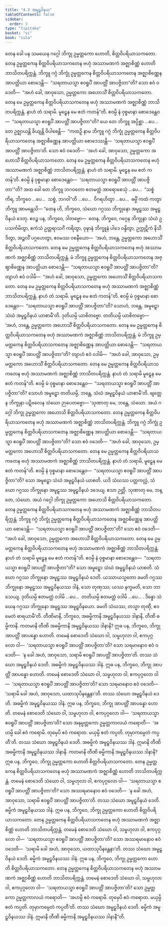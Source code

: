 ```yaml
---
title: "4.3 အမူဠှဝိနယ"
tableOfContents: false
sidebar:
  order: 3
type: "tipitaka"
basket: "vi"
book: "cula"
---
```



<DynamicBreadcrumb />

<Division number="196" book="cula">

<Paragraph number="827" book="cula">
တေန ခေါ ပန သမယေန ဂဂ္ဂေါ ဘိက္ခု ဥမ္မတ္တကော ဟောတိ, စိတ္တဝိပရိယာသကတော. တေန ဥမ္မတ္တကေန စိတ္တဝိပရိယာသကတေန ဗဟုံ အဿာမဏကံ အဇ္ဈာစိဏ္ဏံ ဟောတိ ဘာသိတပရိက္ကန္တံ. ဘိက္ခူ ဂဂ္ဂံ ဘိက္ခုံ ဥမ္မတ္တကေန စိတ္တဝိပရိယာသကတေန အဇ္ဈာစိဏ္ဏေန အာပတ္တိယာ စောဒေန္တိ—  “သရတာယသ္မာ ဧဝရူပိံ အာပတ္တိံ အာပဇ္ဇိတာ”တိ? သော ဧဝံ ဝဒေတိ—  “အဟံ ခေါ, အာဝုသော, ဥမ္မတ္တကော အဟောသိံ စိတ္တဝိပရိယာသကတော. တေန မေ ဥမ္မတ္တကေန စိတ္တဝိပရိယာသကတေန ဗဟုံ အဿာမဏကံ အဇ္ဈာစိဏ္ဏံ ဘာသိတပရိက္ကန္တံ. နာဟံ တံ သရာမိ. မူဠှေန မေ ဧတံ ကတန်”တိ. ဧဝမ္ပိ နံ ဝုစ္စမာနာ စောဒေန္တေဝ—  “သရတာယသ္မာ ဧဝရူပိံ အာပတ္တိံ အာပဇ္ဇိတာ”တိ? ယေ တေ ဘိက္ခူ အပ္ပိစ္ဆာ …ပေ…  တေ ဥဇ္ဈာယန္တိ ခိယျန္တိ ဝိပါစေန္တိ—  “ကထဉှိ နာမ ဘိက္ခူ ဂဂ္ဂံ ဘိက္ခုံ ဥမ္မတ္တကေန စိတ္တဝိပရိယာသကတေန အဇ္ဈာစိဏ္ဏေန အာပတ္တိယာ စောဒေဿန္တိ—  ‘သရတာယသ္မာ ဧဝရူပိံ အာပတ္တိံ အာပဇ္ဇိတာ’တိ. သော ဧဝံ ဝဒေတိ—  ‘အဟံ ခေါ, အာဝုသော, ဥမ္မတ္တကော အဟောသိံ စိတ္တဝိပရိယာသကတော. တေန မေ ဥမ္မတ္တကေန စိတ္တဝိပရိယာသကတေန ဗဟုံ အဿာမဏကံ အဇ္ဈာစိဏ္ဏံ ဘာသိတပရိက္ကန္တံ. နာဟံ တံ သရာမိ. မူဠှေန မေ ဧတံ ကတန်’တိ. ဧဝမ္ပိ နံ ဝုစ္စမာနာ စောဒေန္တေဝ—  ‘သရတာယသ္မာ ဧဝရူပိံ အာပတ္တိံ အာပဇ္ဇိတာ’”တိ? အထ ခေါ တေ ဘိက္ခူ ဘဂဝတော ဧတမတ္ထံ အာရောစေသုံ …ပေ…  “သစ္စံ ကိရ, ဘိက္ခဝေ …ပေ…  သစ္စံ, ဘဂဝါ”တိ …ပေ…  ဝိဂရဟိတွာ …ပေ…  ဓမ္မိံ ကထံ ကတွာ ဘိက္ခူ အာမန္တေသိ—
</Paragraph>

<Paragraph number="828" book="cula">
“တေန ဟိ, ဘိက္ခဝေ, သံဃော ဂဂ္ဂဿ ဘိက္ခုနော အမူဠှဿ အမူဠှဝိနယံ ဒေတု. ဧဝဉ္စ ပန, ဘိက္ခဝေ, ဒါတဗ္ဗော—  တေန, ဘိက္ခဝေ, ဂဂ္ဂေန ဘိက္ခုနာ သံဃံ ဥပသင်္ကမိတွာ, ဧကံသံ ဥတ္တရာသင်္ဂံ ကရိတွာ, ဝုဍ္ဎာနံ ဘိက္ခူနံ ပါဒေ ဝန္ဒိတွာ, ဥက္ကုဋိကံ နိသီဒိတွာ, အဉ္ဇလိံ ပဂ္ဂဟေတွာ, ဧဝမဿ ဝစနီယော—  ‘အဟံ, ဘန္တေ, ဥမ္မတ္တကော အဟောသိံ စိတ္တဝိပရိယာသကတော. တေန မေ ဥမ္မတ္တကေန စိတ္တဝိပရိယာသကတေန ဗဟုံ အဿာမဏကံ အဇ္ဈာစိဏ္ဏံ ဘာသိတပရိက္ကန္တံ. မံ ဘိက္ခူ ဥမ္မတ္တကေန စိတ္တဝိပရိယာသကတေန အဇ္ဈာစိဏ္ဏေန အာပတ္တိယာ စောဒေန္တိ—  “သရတာယသ္မာ ဧဝရူပိံ အာပတ္တိံ အာပဇ္ဇိတာ”တိ? တျာဟံ ဧဝံ ဝဒါမိ—  “အဟံ ခေါ, အာဝုသော, ဥမ္မတ္တကော အဟောသိံ စိတ္တဝိပရိယာသကတော. တေန မေ ဥမ္မတ္တကေန စိတ္တဝိပရိယာသကတေန ဗဟုံ အဿာမဏကံ အဇ္ဈာစိဏ္ဏံ ဘာသိတပရိက္ကန္တံ. နာဟံ တံ သရာမိ. မူဠှေန မေ ဧတံ ကတန်”တိ. ဧဝမ္ပိ မံ ဝုစ္စမာနာ စောဒေန္တေဝ—  “သရတာယသ္မာ ဧဝရူပိံ အာပတ္တိံ အာပဇ္ဇိတာ”တိ? သောဟံ, ဘန္တေ, အမူဠှော သံဃံ အမူဠှဝိနယံ ယာစာမီ’တိ. ဒုတိယမ္ပိ ယာစိတဗ္ဗော. တတိယမ္ပိ ယာစိတဗ္ဗော—  ‘အဟံ, ဘန္တေ, ဥမ္မတ္တကော အဟောသိံ စိတ္တဝိပရိယာသကတော. တေန မေ ဥမ္မတ္တကေန စိတ္တဝိပရိယာသကတေန ဗဟုံ အဿာမဏကံ အဇ္ဈာစိဏ္ဏံ ဘာသိတပရိက္ကန္တံ. မံ ဘိက္ခူ ဥမ္မတ္တကေန စိတ္တဝိပရိယာသကတေန အဇ္ဈာစိဏ္ဏေန အာပတ္တိယာ စောဒေန္တိ—  “သရတာယသ္မာ ဧဝရူပိံ အာပတ္တိံ အာပဇ္ဇိတာ”တိ? တျာဟံ ဧဝံ ဝဒါမိ—  “အဟံ ခေါ, အာဝုသော, ဥမ္မတ္တကော အဟောသိံ စိတ္တဝိပရိယာသကတော. တေန မေ ဥမ္မတ္တကေန စိတ္တဝိပရိယာသကတေန ဗဟုံ အဿာမဏကံ အဇ္ဈာစိဏ္ဏံ ဘာသိတပရိက္ကန္တံ. နာဟံ တံ သရာမိ မူဠှေန မေ ဧတံ ကတန်”တိ. ဧဝမ္ပိ မံ ဝုစ္စမာနာ စောဒေန္တေဝ—  “သရတာယသ္မာ ဧဝရူပိံ အာပတ္တိံ အာပဇ္ဇိတာ”တိ? သောဟံ အမူဠှော တတိယမ္ပိ, ဘန္တေ, သံဃံ အမူဠှဝိနယံ ယာစာမီ’တိ. ဗျတ္တေန ဘိက္ခုနာ ပဋိဗလေန သံဃော ဉာပေတဗ္ဗော—
</Paragraph>

</Division>
<Division number="197" book="cula">

<Paragraph number="829" book="cula">
‘သုဏာတု မေ, ဘန္တေ, သံဃော. အယံ ဂဂ္ဂေါ ဘိက္ခု ဥမ္မတ္တကော အဟောသိ စိတ္တဝိပရိယာသကတော. တေန ဥမ္မတ္တကေန စိတ္တဝိပရိယာသကတေန ဗဟုံ အဿာမဏကံ အဇ္ဈာစိဏ္ဏံ ဘာသိတပရိက္ကန္တံ. ဘိက္ခူ ဂဂ္ဂံ ဘိက္ခုံ ဥမ္မတ္တကေန စိတ္တဝိပရိယာသကတေန အဇ္ဈာစိဏ္ဏေန အာပတ္တိယာ စောဒေန္တိ—  “သရတာယသ္မာ ဧဝရူပိံ အာပတ္တိံ အာပဇ္ဇိတာ”တိ? သော ဧဝံ ဝဒေတိ—  “အဟံ ခေါ, အာဝုသော, ဥမ္မတ္တကော အဟောသိံ စိတ္တဝိပရိယာသကတော. တေန မေ ဥမ္မတ္တကေန စိတ္တဝိပရိယာသကတေန ဗဟုံ အဿာမဏကံ အဇ္ဈာစိဏ္ဏံ ဘာသိတပရိက္ကန္တံ. နာဟံ တံ သရာမိ, မူဠှေန မေ ဧတံ ကတန်”တိ. ဧဝမ္ပိ နံ ဝုစ္စမာနာ စောဒေန္တေဝ—  “သရတာယသ္မာ ဧဝရူပိံ အာပတ္တိံ အာပဇ္ဇိတာ”တိ? သော အမူဠှော သံဃံ အမူဠှဝိနယံ ယာစတိ. ယဒိ သံဃဿ ပတ္တကလ္လံ, သံဃော ဂဂ္ဂဿ ဘိက္ခုနော အမူဠှဿ အမူဠှဝိနယံ ဒဒေယျ. ဧသာ ဉတ္တိ.
</Paragraph>

<Paragraph number="830" book="cula">
သုဏာတု မေ, ဘန္တေ, သံဃော. အယံ ဂဂ္ဂေါ ဘိက္ခု ဥမ္မတ္တကော အဟောသိ စိတ္တဝိပရိယာသကတော. တေန ဥမ္မတ္တကေန စိတ္တဝိပရိယာသကတေန ဗဟုံ အဿာမဏကံ အဇ္ဈာစိဏ္ဏံ ဘာသိတပရိက္ကန္တံ. ဘိက္ခူ ဂဂ္ဂံ ဘိက္ခုံ ဥမ္မတ္တကေန စိတ္တဝိပရိယာသကတေန အဇ္ဈာစိဏ္ဏေန အာပတ္တိယာ စောဒေန္တိ—  “သရတာယသ္မာ ဧဝရူပိံ အာပတ္တိံ အာပဇ္ဇိတာ”တိ? သော ဧဝံ ဝဒေတိ—  “အဟံ ခေါ, အာဝုသော, ဥမ္မတ္တကော အဟောသိံ စိတ္တဝိပရိယာသကတော. တေန မေ ဥမ္မတ္တကေန စိတ္တဝိပရိယာသကတေန ဗဟုံ အဿာမဏကံ အဇ္ဈာစိဏ္ဏံ ဘာသိတပရိက္ကန္တံ. နာဟံ တံ သရာမိ မူဠှေန မေ ဧတံ ကတန်”တိ. ဧဝမ္ပိ နံ ဝုစ္စမာနာ စောဒေန္တေဝ—  “သရတာယသ္မာ ဧဝရူပိံ အာပတ္တိံ အာပဇ္ဇိတာ”တိ? သော အမူဠှော သံဃံ အမူဠှဝိနယံ ယာစတိ. သံဃော ဂဂ္ဂဿ ဘိက္ခုနော အမူဠှဿ အမူဠှဝိနယံ ဒေတိ. ယဿာယသ္မတော ခမတိ ဂဂ္ဂဿ ဘိက္ခုနော အမူဠှဿ အမူဠှဝိနယဿ ဒါနံ, သော တုဏှဿ; ယဿ နက္ခမတိ, သော ဘာသေယျ.
</Paragraph>

<Paragraph number="831" book="cula">
ဒုတိယမ္ပိ ဧတမတ္ထံ ဝဒါမိ …ပေ…  တတိယမ္ပိ ဧတမတ္ထံ ဝဒါမိ …ပေ… .
</Paragraph>

<Paragraph number="832" book="cula">
ဒိန္နော သံဃေန ဂဂ္ဂဿ ဘိက္ခုနော အမူဠှဿ အမူဠှဝိနယော. ခမတိ သံဃဿ, တသ္မာ တုဏှီ, ဧဝမေတံ ဓာရယာမီ’တိ.
</Paragraph>

</Division>
<Division number="198" book="cula">

<Paragraph number="833" book="cula">
တီဏိမာနိ, ဘိက္ခဝေ, အဓမ္မိကာနိ အမူဠှဝိနယဿ ဒါနာနိ, တီဏိ ဓမ္မိကာနိ. ကတမာနိ တီဏိ အဓမ္မိကာနိ အမူဠှဝိနယဿ ဒါနာနိ?
</Paragraph>

<Paragraph number="834" book="cula">
ဣဓ ပန, ဘိက္ခဝေ, ဘိက္ခု အာပတ္တိံ အာပန္နော ဟောတိ. တမေနံ စောဒေတိ သံဃော ဝါ, သမ္ဗဟုလာ ဝါ, ဧကပုဂ္ဂလော ဝါ—  ‘သရတာယသ္မာ ဧဝရူပိံ အာပတ္တိံ အာပဇ္ဇိတာ’တိ? သော သရမာနောဝ ဧဝံ ဝဒေတိ—  ‘န ခေါ အဟံ, အာဝုသော, သရာမိ ဧဝရူပိံ အာပတ္တိံ အာပဇ္ဇိတာ’တိ. တဿ သံဃော အမူဠှဝိနယံ ဒေတိ. အဓမ္မိကံ အမူဠှဝိနယဿ ဒါနံ.
</Paragraph>

<Paragraph number="835" book="cula">
ဣဓ ပန, ဘိက္ခဝေ, ဘိက္ခု အာပတ္တိံ အာပန္နော ဟောတိ. တမေနံ စောဒေတိ သံဃော ဝါ, သမ္ဗဟုလာ ဝါ, ဧကပုဂ္ဂလော ဝါ—  ‘သရတာယသ္မာ ဧဝရူပိံ အာပတ္တိံ အာပဇ္ဇိတာ’တိ? သော သရမာနောဝ ဧဝံ ဝဒေတိ—  ‘သရာမိ ခေါ အဟံ, အာဝုသော, ယထာသုပိနန္တေနာ’တိ. တဿ သံဃော အမူဠှဝိနယံ ဒေတိ. အဓမ္မိကံ အမူဠှဝိနယဿ ဒါနံ.
</Paragraph>

<Paragraph number="836" book="cula">
ဣဓ ပန, ဘိက္ခဝေ, ဘိက္ခု အာပတ္တိံ အာပန္နော ဟောတိ. တမေနံ စောဒေတိ သံဃော ဝါ, သမ္ဗဟုလာ ဝါ, ဧကပုဂ္ဂလော ဝါ—  ‘သရတာယသ္မာ ဧဝရူပိံ အာပတ္တိံ အာပဇ္ဇိတာ’တိ? သော အနုမ္မတ္တကော ဥမ္မတ္တကာလယံ ကရောတိ—  ‘အဟမ္ပိ ခေါ ဧဝံ ကရောမိ. တုမှေပိ ဧဝံ ကရောထ. မယှမ္ပိ ဧတံ ကပ္ပတိ. တုမှာကမ္ပေတံ ကပ္ပတီ’တိ. တဿ သံဃော အမူဠှဝိနယံ ဒေတိ. အဓမ္မိကံ အမူဠှဝိနယဿ ဒါနံ. ဣမာနိ တီဏိ အဓမ္မိကာနိ အမူဠှဝိနယဿ ဒါနာနိ.
</Paragraph>

</Division>
<Division number="199" book="cula">

<Paragraph number="837" book="cula">
ကတမာနိ တီဏိ ဓမ္မိကာနိ အမူဠှဝိနယဿ ဒါနာနိ?
</Paragraph>

<Paragraph number="838" book="cula">
ဣဓ ပန, ဘိက္ခဝေ, ဘိက္ခု ဥမ္မတ္တကော ဟောတိ စိတ္တဝိပရိယာသကတော. တေန ဥမ္မတ္တကေန စိတ္တဝိပရိယာသကတေန ဗဟုံ အဿာမဏကံ အဇ္ဈာစိဏ္ဏံ ဟောတိ ဘာသိတပရိက္ကန္တံ. တမေနံ စောဒေတိ သံဃော ဝါ, သမ္ဗဟုလာ ဝါ, ဧကပုဂ္ဂလော ဝါ—  ‘သရတာယသ္မာ ဧဝရူပိံ အာပတ္တိံ အာပဇ္ဇိတာ’တိ? သော အဿရမာနောဝ ဧဝံ ဝဒေတိ—  ‘န ခေါ အဟံ, အာဝုသော, သရာမိ ဧဝရူပိံ အာပတ္တိံ အာပဇ္ဇိတာ’တိ. တဿ သံဃော အမူဠှဝိနယံ ဒေတိ. ဓမ္မိကံ အမူဠှဝိနယဿ ဒါနံ.
</Paragraph>

<Paragraph number="839" book="cula">
ဣဓ ပန, ဘိက္ခဝေ, ဘိက္ခု ဥမ္မတ္တကော ဟောတိ စိတ္တဝိပရိယာသကတော. တေန ဥမ္မတ္တကေန စိတ္တဝိပရိယာသကတေန ဗဟုံ အဿာမဏကံ အဇ္ဈာစိဏ္ဏံ ဟောတိ ဘာသိတပရိက္ကန္တံ. တမေနံ စောဒေတိ သံဃော ဝါ, သမ္ဗဟုလာ ဝါ, ဧကပုဂ္ဂလော ဝါ—  ‘သရတာယသ္မာ ဧဝရူပိံ အာပတ္တိံ အာပဇ္ဇိတာ’တိ? သော အဿရမာနောဝ ဧဝံ ဝဒေတိ—  ‘သရာမိ ခေါ အဟံ, အာဝုသော, ယထာသုပိနန္တေနာ’တိ. တဿ သံဃော အမူဠှဝိနယံ ဒေတိ. ဓမ္မိကံ အမူဠှဝိနယဿ ဒါနံ.
</Paragraph>

<Paragraph number="840" book="cula">
ဣဓ ပန, ဘိက္ခဝေ, ဘိက္ခု ဥမ္မတ္တကော ဟောတိ စိတ္တဝိပရိယာသကတော. တေန ဥမ္မတ္တကေန စိတ္တဝိပရိယာသကတေန ဗဟုံ အဿာမဏကံ အဇ္ဈာစိဏ္ဏံ ဟောတိ ဘာသိတပရိက္ကန္တံ. တမေနံ စောဒေတိ သံဃော ဝါ, သမ္ဗဟုလာ ဝါ, ဧကပုဂ္ဂလော ဝါ—  ‘သရတာယသ္မာ ဧဝရူပိံ အာပတ္တိံ အာပဇ္ဇိတာ’တိ? သော ဥမ္မတ္တကော ဥမ္မတ္တကာလယံ ကရောတိ—  ‘အဟမ္ပိ ဧဝံ ကရောမိ. တုမှေပိ ဧဝံ ကရောထ. မယှမ္ပိ ဧတံ ကပ္ပတိ. တုမှာကမ္ပေတံ ကပ္ပတီ’တိ. တဿ သံဃော အမူဠှဝိနယံ ဒေတိ. ဓမ္မိကံ အမူဠှဝိနယဿ ဒါနံ. ဣမာနိ တီဏိ ဓမ္မိကာနိ အမူဠှဝိနယဿ ဒါနာနီ”တိ.
</Paragraph>
</Division>